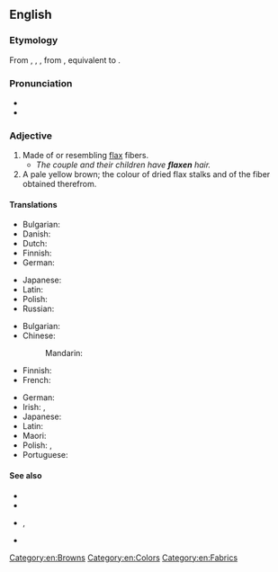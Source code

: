 ==English==

===Etymology===
From {{inh|en|enm|flaxen}}, {{m|enm|flexon}}, {{m|enm|flexin}}, from {{inh|en|ang|fleaxen|t=of flax; flaxen}}, equivalent to {{af|en|flax|-en|id2=made of|t2=made of}}.

===Pronunciation===
* {{IPA|en|/ˈflæk.sən/}}
* {{rhymes|en|æksən}}

===Adjective===
{{head|en|adjective}}

# Made of or resembling [[flax]] fibers.
#* ''The couple and their children have '''flaxen''' hair.''
# A pale yellow brown; the colour of dried flax stalks and of the fiber obtained therefrom.
#: {{color panel|C2B280}}

====Translations====
{{trans-top|material}}
* Bulgarian: {{t+|bg|ленен|sc=Cyrl}}
* Danish: {{t|da|hørfarvet}}
* Dutch: {{t+|nl|vlassen}}
* Finnish: {{t|fi|pellavainen}}
* German: {{t+|de|flachsen}}
{{trans-mid}}
* Japanese: {{t|ja|亜麻製|tr=あませいの, amasei no|alt=亜麻製の}}
* Latin: {{t|la|līneus}}
* Polish: {{t+|pl|lniany|m}}
* Russian: {{t+|ru|льняно́й}}
{{trans-bottom}}

{{trans-top|color}}
* Bulgarian: {{t+|bg|светложълт|sc=Cyrl}}
* Chinese:
*: Mandarin: {{t|cmn|亚麻色|sc=Hani}}
* Finnish: {{t|fi|[[pellavan]] [[värinen]]}}
* French: {{t|fr|de lin}}
{{trans-mid}}
* German: {{t+|de|flachsfarben}}
* Irish: {{t|ga|buíbhán}}, {{t|ga|fionn}} {{qualifier|of hair}}
* Japanese: {{t|ja|亜麻色|tr=あまいろの, amairo no|alt=亜麻色の}}
* Latin: {{t+|la|flāvus}}
* Maori: {{t|mi|kōrito}} {{qualifier|of hair}}
* Polish: {{t+|pl|lniany|m}}, {{t+|pl|jasnobrązowy|m}}
* Portuguese: {{t|pt|cor de linho|f}}
{{trans-bottom}}

====See also====
* {{l|en|blond}}
* {{l|en|linen}}
* {{l|en|tow}}, {{l|en|towhead}}
* {{l|en|Appendix:Colors}}

[[Category:en:Browns]]
[[Category:en:Colors]]
[[Category:en:Fabrics]]